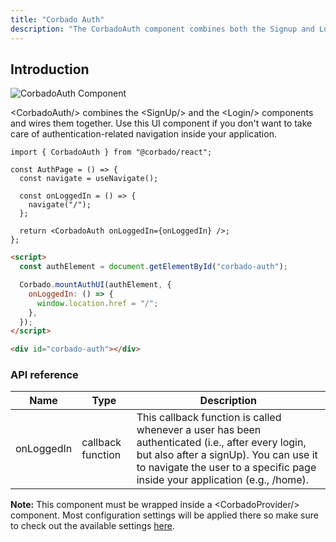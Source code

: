 ```yaml
---
title: "Corbado Auth"
description: "The CorbadoAuth component combines both the Signup and Login component."
---
```


## Introduction

![CorbadoAuth Component](/images/frontend-integration/ui-components/corbado-auth/corbadoauth-component.webp)

\<CorbadoAuth/> combines the \<SignUp/> and the \<Login/> components and wires them together. Use this UI component if you don't want to take care of authentication-related navigation inside your application.&#x20;

<CodeGroup>

```tsx React
import { CorbadoAuth } from "@corbado/react";

const AuthPage = () => {
  const navigate = useNavigate();

  const onLoggedIn = () => {
    navigate("/");
  };

  return <CorbadoAuth onLoggedIn={onLoggedIn} />;
};
```

```html VanillaJS
<script>
  const authElement = document.getElementById("corbado-auth");

  Corbado.mountAuthUI(authElement, {
    onLoggedIn: () => {
      window.location.href = "/";
    },
  });
</script>

<div id="corbado-auth"></div>
```

</CodeGroup>

### API reference

| Name       | Type              | Description                                                                                                                                                                                                               |
| ---------- | ----------------- | ------------------------------------------------------------------------------------------------------------------------------------------------------------------------------------------------------------------------- |
| onLoggedIn | callback function | This callback function is called whenever a user has been authenticated (i.e., after every login, but also after a signUp). You can use it to navigate the user to a specific page inside your application (e.g., /home). |

**Note:** This component must be wrapped inside a \<CorbadoProvider/> component. Most configuration settings will be applied there so make sure to check out the available settings [here](./less-than-corbadoprovider-greater-than).
